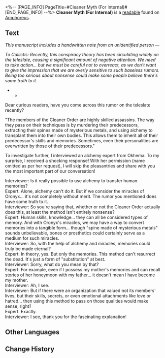 <%-- [PAGE_INFO]
PageTitle=#Cleaner Myth (For Internal)#
[END_PAGE_INFO] --%>
{{Readable Infobox
|id           = 526
|partIds      = 190853
|title        = 
|image        = Item Cleaner Myth (For Internal).png
|world        = Amphoreus
|parts        = 1
|author       = <!--to be added-->
|description  = An internal reference from Council of Elders, seemingly a rumor transcribed from a teleslate. The sender and reviewer are unknown.
|part1        = Cleaner Myth (For Internal)
|source1      = {{cx|Source missing}}
|characters   = Oronyx
|factions     = Okhema
}}
'''Cleaner Myth (For Internal)''' is a [[readable]] found on [[Amphoreus]].
<!--
==Location==
{{Map Embed|<map name>|<marker id>}}
-->
==Text==
''This manuscript includes a handwritten note from an unidentified person &mdash;''

''To Callictis: Recently, this conspiracy theory has been circulating widely on the teleslate, causing a significant amount of negative attention. We need to take action... but we must be careful not to overreact, as we don't want to give the impression that we are overly sensitive to such baseless rumors. Being too serious about nonsense could make some people believe there's some truth to it.''

***

Dear curious readers, have you come across this rumor on the teleslate recently?

"The members of the Cleaner Order are highly skilled assassins. The way they pass on their techniques is by murdering their predecessors, extracting their spines made of mysterious metals, and using alchemy to transplant them into their own bodies. This allows them to inherit all of their predecessor's skills and memories. Sometimes, even their personalities are overwritten by those of their predecessors."

To investigate further, I interviewed an alchemy expert from Okhema. To my surprise, I received a shocking response! With her permission (name omitted as per her request), I will skip the pleasantries and share with you the most important part of our conversation!

Interviewer: Is it really possible to use alchemy to transfer human memories?<br />
Expert: Alone, alchemy can't do it. But if we consider the miracles of Oronyx... it's not completely without merit. The rumor you mentioned does have some truth to it.<br />
Interviewer: So you're saying that, whether or not the Cleaner Order actually does this, at least the method isn't entirely nonsense?<br />
Expert: Human skills, knowledge... they can all be considered types of memory. And with Oronyx's miracles, we may have a way to convert memories into a tangible form... though "spine made of mysterious metals" sounds unbelievable, bones or prosthetics could certainly serve as a medium for such miracles.<br />
Interviewer: So, with the help of alchemy and miracles, memories could truly be made eternal?<br />
Expert: In theory, yes. But only the memories. This method can't resurrect the dead. It's just a form of "substitution" at best.<br />
Interviewer: Sorry, what do you mean by that?<br />
Expert: For example, even if I possess my mother's memories and can recall stories of her honeymoon with my father... it doesn't mean I have become my mother.<br />
Interviewer: Ah, I see.<br />
Interviewer: But if there were an organization that valued not its members' lives, but their skills, secrets, or even emotional attachments like love or hatred... then using this method to pass on those qualities would make sense, right?<br />
Expert: Exactly.<br />
Interviewer: I see, thank you for the fascinating explanation!

<!--
==Trivia==
* 
-->
==Other Languages==
{{Other Languages
|en   = Cleaner Myth (For Internal)
|zhs  = 清洗者流言（内部传阅）
|zht  = 清洗者流言（內部傳閱）
|ja   = 粛清者の噂話（内部資料）
|ko   = 청소부에 대한 소문 (내부 공유)
|es   = Rumores sobre el purificador (documento interno)
|fr   = Mythe du nettoyeur (Document interne)
|ru   = Сплетни чистильщиков (для внутреннего пользования)
|th   = ข่าวลือของผู้ชำระ (สำหรับภายใน)
|vi   = Tin Đồn Về Kẻ Thanh Tẩy (Lưu Hành Nội Bộ)
|de   = Gerücht einer Reinigungskraft (internes Lesematerial)
|id   = Rumor Pembersihan (Untuk Internal)
|pt   = Mito do Faxineiro (Para Uso Interno)
}}

==Change History==
{{Change History|3.2}}